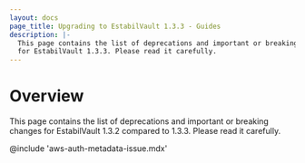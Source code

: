 ```yaml
---
layout: docs
page_title: Upgrading to EstabilVault 1.3.3 - Guides
description: |-
  This page contains the list of deprecations and important or breaking changes
  for EstabilVault 1.3.3. Please read it carefully.
---
```


# Overview

This page contains the list of deprecations and important or breaking changes
for EstabilVault 1.3.2 compared to 1.3.3. Please read it carefully.

@include 'aws-auth-metadata-issue.mdx'
